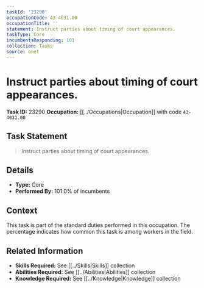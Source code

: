 ```yaml
---
taskId: '23290'
occupationCode: 43-4031.00
occupationTitle: ''
statement: Instruct parties about timing of court appearances.
taskType: Core
incumbentsResponding: 101
collection: Tasks
source: onet
---
```

# Instruct parties about timing of court appearances.

**Task ID:** 23290
**Occupation:** [[../Occupations|Occupation]] with code `43-4031.00`

## Task Statement

> Instruct parties about timing of court appearances.

## Details

- **Type:** Core
- **Performed By:** 101.0% of incumbents

## Context

This task is part of the standard duties performed in this occupation. The percentage indicates how common this task is among workers in the field.

## Related Information

- **Skills Required:** See [[../Skills|Skills]] collection
- **Abilities Required:** See [[../Abilities|Abilities]] collection
- **Knowledge Required:** See [[../Knowledge|Knowledge]] collection
